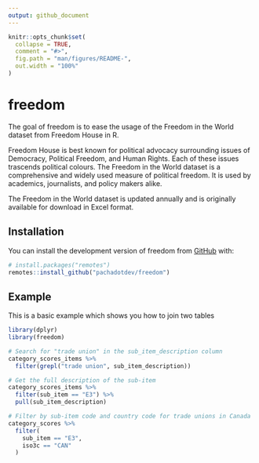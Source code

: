 ```yaml
---
output: github_document
---
```


<!-- README.md is generated from README.Rmd. Please edit that file -->

```r
knitr::opts_chunk$set(
  collapse = TRUE,
  comment = "#>",
  fig.path = "man/figures/README-",
  out.width = "100%"
)
```

# freedom

<!-- badges: start -->
<!-- badges: end -->

The goal of freedom is to ease the usage of the Freedom in the World dataset from Freedom House in R.

Freedom House is best known for political advocacy surrounding issues of Democracy, Political Freedom, and Human Rights.
Each of these issues trascends political colours. The Freedom in the World dataset is a comprehensive and widely used
measure of political freedom. It is used by academics, journalists, and policy makers alike.

The Freedom in the World dataset is updated annually and is originally available for download in Excel format.

## Installation

You can install the development version of freedom from [GitHub](https://github.com/) with:

``` r
# install.packages("remotes")
remotes::install_github("pachadotdev/freedom")
```

## Example

This is a basic example which shows you how to join two tables

```r
library(dplyr)
library(freedom)

# Search for "trade union" in the sub_item_description column
category_scores_items %>%
  filter(grepl("trade union", sub_item_description))

# Get the full description of the sub-item
category_scores_items %>%
  filter(sub_item == "E3") %>%
  pull(sub_item_description)

# Filter by sub-item code and country code for trade unions in Canada
category_scores %>%
  filter(
    sub_item == "E3",
    iso3c == "CAN"
  )
```
